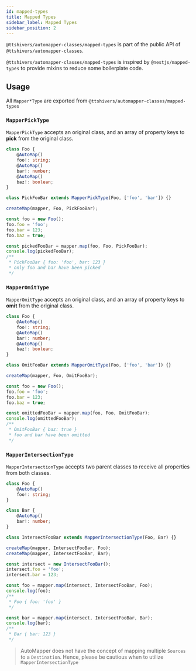 ```yaml
---
id: mapped-types
title: Mapped Types
sidebar_label: Mapped Types
sidebar_position: 2
---
```


`@ttshivers/automapper-classes/mapped-types` is part of the public API of `@ttshivers/automapper-classes`.

`@ttshivers/automapper-classes/mapped-types` is inspired by `@nestjs/mapped-types` to provide mixins to reduce some boilerplate code.

## Usage

All `Mapper*Type` are exported from `@ttshivers/automapper-classes/mapped-types`

### `MapperPickType`

`MapperPickType` accepts an original class, and an array of property keys to **pick** from the original class.

```ts
class Foo {
    @AutoMap()
    foo!: string;
    @AutoMap()
    bar!: number;
    @AutoMap()
    baz!: boolean;
}

class PickFooBar extends MapperPickType(Foo, ['foo', 'bar']) {}

createMap(mapper, Foo, PickFooBar);

const foo = new Foo();
foo.foo = 'foo';
foo.bar = 123;
foo.baz = true;

const pickedFooBar = mapper.map(foo, Foo, PickFooBar);
console.log(pickedFooBar);
/**
 * PickFooBar { foo: 'foo', bar: 123 }
 * only foo and bar have been picked
 */
```

### `MapperOmitType`

`MapperOmitType` accepts an original class, and an array of property keys to **omit** from the original class.

```ts
class Foo {
    @AutoMap()
    foo!: string;
    @AutoMap()
    bar!: number;
    @AutoMap()
    baz!: boolean;
}

class OmitFooBar extends MapperOmitType(Foo, ['foo', 'bar']) {}

createMap(mapper, Foo, OmitFooBar);

const foo = new Foo();
foo.foo = 'foo';
foo.bar = 123;
foo.baz = true;

const omittedFooBar = mapper.map(foo, Foo, OmitFooBar);
console.log(omittedFooBar);
/**
 * OmitFooBar { baz: true }
 * foo and bar have been omitted
 */
```

### `MapperIntersectionType`

`MapperIntersectionType` accepts two parent classes to receive all properties from both classes.

```ts
class Foo {
    @AutoMap()
    foo!: string;
}

class Bar {
    @AutoMap()
    bar!: number;
}

class IntersectFooBar extends MapperIntersectionType(Foo, Bar) {}

createMap(mapper, IntersectFooBar, Foo);
createMap(mapper, IntersectFooBar, Bar);

const intersect = new IntersectFooBar();
intersect.foo = 'foo';
intersect.bar = 123;

const foo = mapper.map(intersect, IntersectFooBar, Foo);
console.log(foo);
/**
 * Foo { foo: 'foo' }
 */

const bar = mapper.map(intersect, IntersectFooBar, Bar);
console.log(bar);
/**
 * Bar { bar: 123 }
 */
```

> AutoMapper does not have the concept of mapping multiple `Sources` to a `Destination`. Hence, please be cautious when to utilize `MapperIntersectionType`
